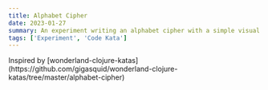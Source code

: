 ```yaml
---
title: Alphabet Cipher
date: 2023-01-27
summary: An experiment writing an alphabet cipher with a simple visual transition
tags: ['Experiment', 'Code Kata']
---
```



<div class="rich-text text-center">
  Inspired by
  [wonderland-clojure-katas](https://github.com/gigasquid/wonderland-clojure-katas/tree/master/alphabet-cipher)
</div>

<AlphabetCipher />
